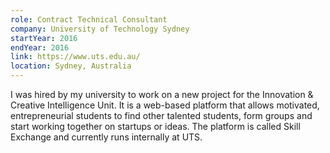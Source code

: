 ```yaml
---
role: Contract Technical Consultant
company: University of Technology Sydney
startYear: 2016
endYear: 2016
link: https://www.uts.edu.au/
location: Sydney, Australia
---
```


I was hired by my university to work on a new project for the Innovation & Creative Intelligence Unit. It is a web-based platform that allows motivated, entrepreneurial students to find other talented students, form groups and start working together on startups or ideas. The platform is called Skill Exchange and currently runs internally at UTS.

